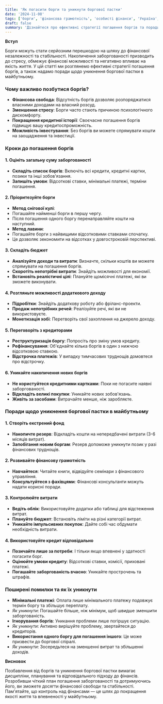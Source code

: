 ```yaml
---
title: 'Як погасити борги та уникнути боргової пастки'
date: '2024-11-08'
tags: ['борги', 'фінансова грамотність', 'особисті фінанси', 'Україна', 'планування']
draft: false
summary: 'Дізнайтеся про ефективні стратегії погашення боргів та поради щодо уникнення боргової пастки. Практичні рекомендації для українців, які прагнуть фінансової свободи та стабільності.'
---
```


**Вступ**

Борги можуть стати серйозним перешкодою на шляху до фінансової незалежності та стабільності. Накопичення заборгованості призводить до стресу, обмежує фінансові можливості та негативно впливає на якість життя. У цій статті ми розглянемо ефективні стратегії погашення боргів, а також надамо поради щодо уникнення боргової пастки в майбутньому.

### Чому важливо позбутися боргів?

- **Фінансова свобода**: Відсутність боргів дозволяє розпоряджатися власними доходами на власний розсуд.
- **Зменшення стресу**: Борги часто стають причиною психологічного дискомфорту.
- **Покращення кредитної історії**: Своєчасне погашення боргів підвищує вашу кредитоспроможність.
- **Можливість інвестування**: Без боргів ви можете спрямувати кошти на заощадження та інвестиції.

### Кроки до погашення боргів

#### 1. Оцініть загальну суму заборгованості

- **Складіть список боргів**: Включіть всі кредити, кредитні картки, позики та інші зобов'язання.
- **Запишіть умови**: Відсоткові ставки, мінімальні платежі, терміни погашення.

#### 2. Пріоритезуйте борги

- **Метод снігової кулі**:
- Погашайте найменші борги в першу чергу.
- Після погашення одного боргу перенаправляйте кошти на наступний.
- **Метод лавини**:
- Погашайте борги з найвищими відсотковими ставками спочатку.
- Це дозволяє зекономити на відсотках у довгостроковій перспективі.

#### 3. Складіть бюджет

- **Аналізуйте доходи та витрати**: Визначте, скільки коштів ви можете спрямувати на погашення боргів.
- **Скоротіть непотрібні витрати**: Знайдіть можливості для економії.
- **Встановіть реалістичні цілі**: Плануйте щомісячні платежі, які ви зможете виконувати.

#### 4. Розгляньте можливості додаткового доходу

- **Підробітки**: Знайдіть додаткову роботу або фріланс-проекти.
- **Продаж непотрібних речей**: Реалізуйте речі, які ви не використовуєте.
- **Монетизація хобі**: Перетворіть свої захоплення на джерело доходу.

#### 5. Переговоріть з кредиторами

- **Реструктуризація боргу**: Попросіть про зміну умов кредиту.
- **Рефінансування**: Об'єднайте кілька боргів в один з нижчою відсотковою ставкою.
- **Відстрочка платежів**: У випадку тимчасових труднощів домовтеся про відстрочку.

#### 6. Уникайте накопичення нових боргів

- **Не користуйтеся кредитними картками**: Поки не погасите наявні заборгованості.
- **Відкладіть великі покупки**: Уникайте нових зобов'язань.
- **Живіть за засобами**: Витрачайте менше, ніж заробляєте.

### Поради щодо уникнення боргової пастки в майбутньому

#### 1. Створіть екстрений фонд

- **Накопичте резерв**: Відкладіть кошти на непередбачені витрати (3-6 місяців витрат).
- **Запобігання новим боргам**: Резерв допоможе уникнути позик у разі фінансових труднощів.

#### 2. Розвивайте фінансову грамотність

- **Навчайтеся**: Читайте книги, відвідуйте семінари з фінансового управління.
- **Консультуйтеся з фахівцями**: Фінансові консультанти можуть надати корисні поради.

#### 3. Контролюйте витрати

- **Ведіть облік**: Використовуйте додатки або таблиці для відстеження витрат.
- **Плануйте бюджет**: Встановіть ліміти на різні категорії витрат.
- **Уникайте імпульсивних покупок**: Дайте собі час обдумати необхідність витрати.

#### 4. Використовуйте кредит відповідально

- **Позичайте лише за потреби**: І тільки якщо впевнені у здатності погасити борг.
- **Оцінюйте умови кредиту**: Відсоткові ставки, комісії, приховані платежі.
- **Погашайте заборгованість вчасно**: Уникайте прострочень та штрафів.

### Поширені помилки та як їх уникнути

- **Мінімальні платежі**: Оплата лише мінімального платежу подовжує термін боргу та збільшує переплату.
- *Як уникнути*: Погашайте більше, ніж мінімум, щоб швидше зменшити заборгованість.
- **Ігнорування боргів**: Уникання проблеми лише погіршує ситуацію.
- *Як уникнути*: Активно вирішуйте проблему, звертайтеся до кредиторів.
- **Використання одного боргу для погашення іншого**: Це може призвести до боргової спіралі.
- *Як уникнути*: Зосередьтеся на зменшенні витрат та збільшенні доходів.

**Висновок**

Позбавлення від боргів та уникнення боргової пастки вимагає дисципліни, планування та відповідального підходу до фінансів. Розробивши чіткий план погашення заборгованості та дотримуючись його, ви зможете досягти фінансової свободи та стабільності. Пам'ятайте, що контроль над фінансами — це шлях до покращення якості життя та впевненості у майбутньому.
